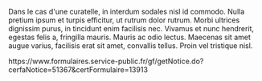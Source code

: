 
Dans le cas d'une curatelle, in interdum sodales nisl id commodo. Nulla pretium ipsum et turpis efficitur, ut rutrum dolor rutrum. Morbi ultrices dignissim purus, in tincidunt enim facilisis nec. Vivamus et nunc hendrerit, egestas felis a, fringilla mauris. Mauris ac odio lectus. Maecenas sit amet augue varius, facilisis erat sit amet, convallis tellus. Proin vel tristique nisl.

<ExternalFormLink>
  https://www.formulaires.service-public.fr/gf/getNotice.do?cerfaNotice=51367&certFormulaire=13913
</ExternalFormLink>
